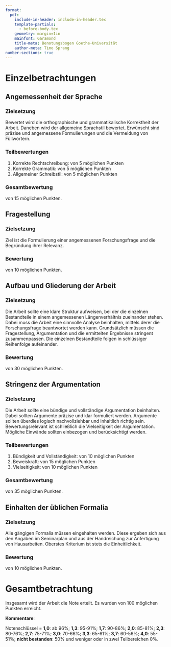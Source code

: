 ```yaml
---
format:
  pdf:
    include-in-header: include-in-header.tex
    template-partials: 
      - before-body.tex
    geometry: margin=1in
    mainfont: Garamond
    title-meta: Benotungsbogen Goethe-Universität
    author-meta: Timo Sprang
number-sections: true
---
```



# Einzelbetrachtungen

## Angemessenheit der Sprache

### Zielsetzung

Bewertet wird die orthographische und grammatikalische Korrektheit der Arbeit. Daneben wird der allgemeine Sprachstil bewertet. Erwünscht sind präzise und angemessene Formulierungen und die Vermeidung von Füllwörtern.

### Teilbewertungen

1. Korrekte Rechtschreibung: \raisebox{-.1cm}{\TextField[width=.6cm, name=ortho, value=, align=2]{}} von 5 möglichen Punkten
2. Korrekte Grammatik: \raisebox{-.1cm}{\TextField[width=.6cm, name=grammar, value=, align=2]{}} von 5 möglichen Punkten
3. Allgemeiner Schreibstil: \raisebox{-.1cm}{\TextField[width=.6cm, name=writing, value=, align=2]{}} von 5 möglichen Punkten

### Gesamtbewertung

\raisebox{-.1cm}{\TextField[width=.6cm, name=lang, value=, align=2]{}} von 15 möglichen Punkten.

## Fragestellung

### Zielsetzung

Ziel ist die Formulierung einer angemessenen Forschungsfrage und die Begründung ihrer Relevanz.

### Bewertung

\raisebox{-.1cm}{\TextField[width=.6cm, name=ques, value=, align=2]{}} von 10 möglichen Punkten.

## Aufbau und Gliederung der Arbeit

### Zielsetzung

Die Arbeit sollte eine klare Struktur aufweisen, bei der die einzelnen Bestandteile in einem angemessenen Längenverhältnis zueinander stehen. Dabei muss die Arbeit eine sinnvolle Analyse beinhalten, mittels derer die Forschungsfrage beantwortet werden kann. Grundsätzlich müssen die Fragestellung, Argumentation und die ermittelten Ergebnisse stringent zusammenpassen. Die einzelnen Bestandteile folgen in schlüssiger Reihenfolge aufeinander.

### Bewertung

\raisebox{-.1cm}{\TextField[width=.6cm, name=struc, value=, align=2]{}} von 30 möglichen Punkten.

## Stringenz der Argumentation

### Zielsetzung

Die Arbeit sollte eine bündige und vollständige Argumentation beinhalten. Dabei sollten Argumente präzise und klar formuliert werden. Argumente sollten überdies logisch nachvollziehbar und inhaltlich richtig sein. Bewertungsrelevant ist schließlich die Vielseitigkeit der Argumentation. Mögliche Einwände sollten einbezogen und berücksichtigt werden.

### Teilbewertungen

1. Bündigkeit und Vollständigkeit: \raisebox{-.1cm}{\TextField[width=.6cm, name=density, value=, align=2]{}} von 10 möglichen Punkten
2. Beweiskraft: \raisebox{-.1cm}{\TextField[width=.6cm, name=correct, value=, align=2]{}} von 15 möglichen Punkten
3. Vielseitigkeit: \raisebox{-.1cm}{\TextField[width=.6cm, name=wealth, value=, align=2]{}} von 10 möglichen Punkten

### Gesamtbewertung

\raisebox{-.1cm}{\TextField[width=.6cm, name=args, value=, align=2]{}} von 35 möglichen Punkten.

## Einhalten der üblichen Formalia

### Zielsetzung

Alle gängigen Formalia müssen eingehalten werden. Diese ergeben sich aus den Angaben im Seminarplan und aus der Handreichung zur Anfertigung von Hausarbeiten. Oberstes Kriterium ist stets die Einheitlichkeit.

### Bewertung

\raisebox{-.1cm}{\TextField[width=.6cm, name=formalities, value=, align=2]{}} von 10 möglichen Punkten.

\newpage

# Gesamtbetrachtung

Insgesamt wird der Arbeit die Note \raisebox{-.1cm}{\TextField[width=1cm, name=final, value=]{}} erteilt. Es wurden \raisebox{-.1cm}{\TextField[width=1cm, name=points, value=]{}} von 100 möglichen Punkten erreicht.

**Kommentare**:

\TextField[multiline=TRUE, width=\textwidth, height=13cm, charsize=12pt, name=comments, value=]{}

\vfill

\begingroup
  \centering
  \raisebox{.5cm}{\wildcardb{Ort, Datum}}
  \hspace{1cm}
  \wildcard{Unterschrift}
  \par
\endgroup

\noindent\rule[7pt]{\linewidth}{0.4pt}

\small Notenschlüssel = **1,0**: ab 96%; **1,3**: 95-91%; **1,7**: 90-86%; **2,0**: 85-81%; **2,3**: 80-76%; **2,7**: 75-71%; **3,0**: 70-66%; **3,3**: 65-61%; **3,7**: 60-56%; **4,0**: 55-51%; **nicht bestanden**: 50% und weniger oder in zwei Teilbereichen 0%.
